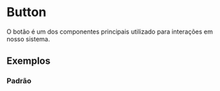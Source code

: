 
<Meta of={ButtonStories} />

# Button

O botão é um dos componentes principais utilizado para interações em nosso sistema.

## Exemplos

### Padrão

<Canvas>
  <ButtonStories.Primary />
</Canvas>
